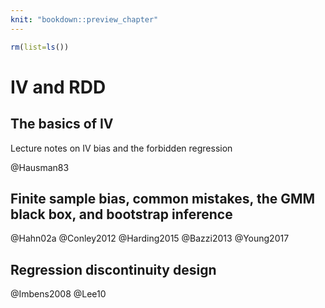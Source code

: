 ```yaml
---
knit: "bookdown::preview_chapter"
---
```


```r
rm(list=ls())
```

# IV and RDD

## The basics of IV

Lecture notes on IV bias and the forbidden regression

@Hausman83

## Finite sample bias, common mistakes, the GMM black box, and bootstrap inference

@Hahn02a
@Conley2012
@Harding2015
@Bazzi2013
@Young2017

## Regression discontinuity design

@Imbens2008
@Lee10
